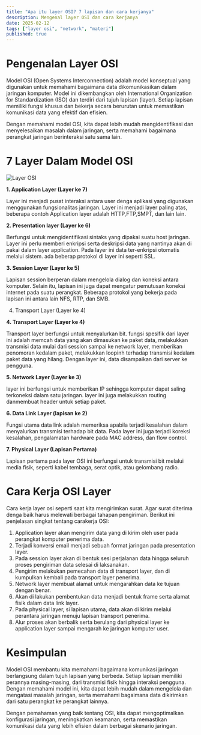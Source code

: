 ```yaml
---
title: "Apa itu layer OSI? 7 lapisan dan cara kerjanya"
description: Mengenal layer OSI dan cara kerjanya
date: 2025-02-12
tags: ["layer osi", "network", "materi"]
published: true
---
```


# Pengenalan Layer OSI

Model OSI (Open Systems Interconnection) adalah model konseptual yang
digunakan untuk memahami bagaimana data dikomunikasikan dalam jaringan komputer.
Model ini dikembangkan oleh International Organization for Standardization (ISO)
dan terdiri dari tujuh lapisan (layer). Setiap lapisan memiliki fungsi khusus dan bekerja
secara berurutan untuk memastikan komunikasi data yang efektif dan efisien.

Dengan memahami model OSI, kita dapat lebih mudah mengidentifikasi dan
menyelesaikan masalah dalam jaringan, serta memahami bagaimana perangkat jaringan
berinteraksi satu sama lain.

# 7 Layer Dalam Model OSI

<img src="/layerosi.jpg" alt="Layer OSI" width={500}/>

__1. Application Layer (Layer ke 7)__

Layer ini menjadi pusat interaksi antara user denga aplikasi yang digunakan menggunakan fungsionalitas
jaringan. Layer ini menjadi layer paling atas, beberapa contoh Application layer adalah HTTP,FTP,SMPT, dan lain lain.

__2. Presentation layer (Layer ke 6)__

Berfungsi untuk mengidentifikasi sintaks yang dipakai suatu host jaringan. Layer ini perlu memberi enkripsi
serta deskripsi data yang nantinya akan di pakai dalam layer application. Pada layer ini data ter-enkripsi
otomatis melalui sistem. ada beberap protokol di layer ini seperti SSL.

__3. Session Layer (Layer ke 5)__

Lapisan session berperan dalam mengelola dialog dan koneksi antara komputer. Selain itu, lapisan
ini juga dapat mengatur pemutusan koneksi internet pada suatu perangkat. Beberapa protokol yang bekerja
pada lapisan ini antara lain NFS, RTP, dan SMB.

4. Transport Layer (Layer ke 4)


__4. Transport Layer (Layer ke 4)__

Transport layer berfungsi untuk menyalurkan bit. fungsi spesifik dari layer ini adalah memcah data yang akan dimasukan ke paket data, 
melakukkan transmisi data mulai dari session sampai ke network layer, memberikan penomoran kedalam paket, melakukkan
loopinh terhadap transmisi kedalam paket data yang hilang. Dengan layer ini, data disampaikan dari server ke pengguna.

__5. Network Layer (Layer ke 3)__

layer ini berfungsi untuk memberikan IP sehingga komputer dapat saling terkoneksi dalam satu jaringan. layer ini juga melakukkan 
routing danmembuat header untuk setiap paket.

__6. Data Link Layer (lapisan ke 2)__

Fungsi utama data link adalah memeriksa apabila terjadi kesalahan dalam menyalurkan transmisi terhadap bit data. 
Pada layer ini juga terjadi koreksi kesalahan, pengalamatan hardware pada MAC address, dan flow control.

__7. Physical Layer (Lapisan Pertama)__

Lapisan pertama pada layer OSI ini berfungsi untuk transmisi bit melalui media fisik, seperti
kabel tembaga, serat optik, atau gelombang radio. 

# Cara Kerja OSI Layer

Cara kerja layer osi seperti saat kita mengirimkan surat. Agar surat diterima denga baik harus 
melewati berbagai tahapan pengiriman. Berikut ini penjelasan singkat tentang carakerja OSI:

1. Application layer akan mengirim data yang di kirim oleh user pada perangkat komputer penerima data.
2. Terjadi konversi email menjadi sebuah format jaringan pada presentation layer.
3. Pada session layer akan di bentuk sesi perjalanan data hingga seluruh proses pengiriman data 
selesai di laksanakan.
4. Pengirim melakukan pemecahan data di transport layer, dan di kumpulkan kembali pada 
transport layer penerima.
5. Network layer membuat alamat untuk mengarahkan data ke tujuan dengan benar.
6. Akan di lakukan pembentukan data menjadi bentuk frame serta alamat fisik dalam data link layer. 
7. Pada physical layer, si lapisan utama, data akan di kirim melalui perantara jaringan 
menuju lapisan transport penerima.
8. Alur proses akan berbalik serta berulang dari physical layer ke application layer sampai 
mengarah ke jaringan komputer user.

# Kesimpulan

Model OSI membantu kita memahami bagaimana komunikasi jaringan berlangsung dalam tujuh 
lapisan yang berbeda. Setiap lapisan memiliki perannya masing-masing, dari transmisi fisik hingga 
interaksi pengguna. Dengan memahami model ini, kita dapat lebih mudah dalam mengelola dan 
mengatasi masalah jaringan, serta memahami bagaimana data dikirimkan dari satu perangkat ke 
perangkat lainnya.

Dengan pemahaman yang baik tentang OSI, kita dapat mengoptimalkan konfigurasi jaringan, 
meningkatkan keamanan, serta memastikan komunikasi data yang lebih efisien dalam berbagai skenario 
jaringan.